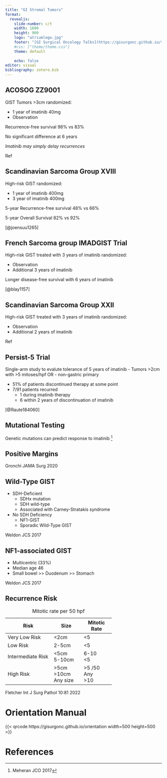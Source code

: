 ```yaml
---
title: "GI Stromal Tumors"
format: 
  revealjs:
    slide-number: c/t
    width: 1600
    height: 900
    logo: "atriumlogo.jpg"
    footer: "[GI Surgical Oncology Talks](https://gisurgonc.github.io/talks/)"
    #css: ["theme/theme.css"]
    theme: default
      
    echo: false
editor: visual
bibliography: zotero.bib
---
```


## ACOSOG ZZ9001

GIST Tumors \>3cm randomized:

-   1 year of imatinib 40mg
-   Observation

Recurrence-free survival 98% vs 83%

No significant difference at 6 years

*Imatinib may simply delay recurrences*

::: aside
Ref
:::

## Scandinavian Sarcoma Group XVIII

High-risk GIST randomized:

-   1 year of imatinib 400mg
-   3 year of imatinib 400mg

5-year Recurrence-free survival 48% vs 66%

5-year Overall Survival 82% vs 92%

::: aside
[@joensuu1265]
:::

## French Sarcoma group IMADGIST Trial

High-risk GIST treated with 3 years of imatinib randomized:

-   Observation
-   Additional 3 years of imatinib

Longer disease-free survival with 6 years of imatinib

::: aside
[@blay1157]
:::


## Scandinavian Sarcoma Group XXII

High-risk GIST treated with 3 years of imatinib randomized:

-   Observation
-   Additional 2 years of imatinib

::: aside
Ref
:::


## Persist-5 Trial

Single-arm study to evalute tolerance of 5 years of imatinib
- Tumors >2cm with >5 mitoses/hpf OR
- non-gastric primary

- 51% of patients discontinued therapy at some point
- 7/91 patients recurred
  - 1 during imatinib therapy
  - 6 within 2 years of discontinuation of imatinib

::: aside
[@Raute184060]
:::


## Mutational Testing

Genetic mutations can predict response to imatinib [^1]

[^1]: Meheran JCO 2017

## Positive Margins

::: aside
Gronchi JAMA Surg 2020
:::

## Wild-Type GIST

-   SDH-Deficient
    -   SDHx mutation
    -   SDH wild-type
    -   Associated with Carney-Stratakis syndrome
-   No SDH Deficiency
    -   NF1-GIST
    -   Sporadic Wild-Type GIST

::: aside
Weldon JCS 2017
:::

## NF1-associated GIST

-   Multicentric (33%)
-   Median age 46
-   Small bowel \>\> Duodenum \>\> Stomach

::: aside
Weldon JCS 2017
:::

## Recurrence Risk

+-------------------+-------------+--------------+
| Risk              | Size        | Mitotic Rate |
+===================+=============+==============+
| Very Low Risk     | \<2cm       | \<5          |
+-------------------+-------------+--------------+
| Low Risk          | 2-5cm       | \<5          |
+-------------------+-------------+--------------+
| Intermediate Risk | \<5cm\      | 6-10\        |
|                   | 5-10cm      | \<5          |
+-------------------+-------------+--------------+
| High Risk         | \>5cm\      | \>5 /50\     |
|                   | \>10cm\     | Any\         |
|                   | Any size    | \>10         |
+-------------------+-------------+--------------+

: Mitotic rate per 50 hpf

::: aside
Fletcher Int J Surg Pathol 10:81 2022
:::

# Orientation Manual

{{< qrcode https://gisurgonc.github.io/orientation width=500 height=500 >}}

# References
